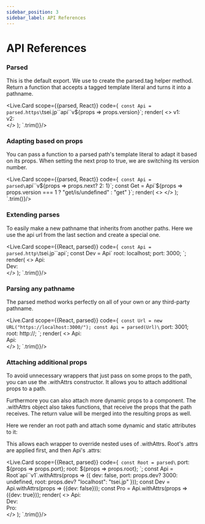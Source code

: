---
sidebar_position: 3
sidebar_label: API References
---

# API References

### Parsed

This is the default export. We use to create the parsed.tag helper method.
Return a function that accepts a tagged template literal and turns it into a pathname.


<Live.Card scope={{parsed, React}} code={`
const Api = parsed.https\`tsei.jp\`\`api\`\`v\${props => props.version}\`;
render(
  <>
    v1: <Api version={1}/><br/>
    v2: <Api version={2}/><br/>
  </>
);
`.trim()}/>

### Adapting based on props

You can pass a function to a parsed path's template literal to adapt it based on its props.
When setting the next prop to true, we are switching its version number.

<Live.Card scope={{parsed, React}} code={`
const Api = parsed\`api\`\`v\${props => props.next? 2: 1}\`;
const Get = Api\`\${props =>
  props.version === 1
    ? "get/is/undefined"
    : "get"
}\`;
render(
  <>
    <Api/>
    <Get/>
    <Api next/>
    <Get next/>
  </>
);
`.trim()}/>

### Extending parses

To easily make a new pathname that inherits from another paths.
Here we use the api url from the last section and create a special one.


<Live.Card scope={{React, parsed}} code={`
const Api = parsed.http\`tsei.jp\`\`api\`;
const Dev = Api\`
  root: localhost;
  port: 3000;
\`;
render(
  <>
    Api: <Api/><br/>
    Dev: <Dev/><br/>
  </>
);
`.trim()}/>

### Parsing any pathname

The parsed method works perfectly on all of your own or any third-party pathname.

<Live.Card scope={{React, parsed}} code={`
const Url = new URL("https://localhost:3000/");
const Api = parsed(Url)\`
  port: 3001;
  root: http://;
\`;
render(
  <>
    Api: <Api/><br/>
    Api: <Api port="8000"/><br/>
  </>
);
`.trim()}/>

### Attaching additional props

To avoid unnecessary wrappers that just pass on some props to the path,
you can use the .withAttrs constructor.
It allows you to attach additional props to a path.

Furthermore you can also attach more dynamic props to a component.
The .withAttrs object also takes functions,
that receive the props that the path receives.
The return value will be merged into the resulting props as well.

Here we render an root path and attach some dynamic and static attributes to it:

This allows each wrapper to override nested uses of .withAttrs.
Root's .attrs are applied first, and then Api's .attrs:


<Live.Card scope={{React, parsed}} code={`
const Root = parsed\`
  port: \${props => props.port};
  root: \${props => props.root};
\`;
const Api = Root\`api\`\`v1\`.withAttrs(props => ({
  dev: false,
  port: props.dev? 3000: undefined,
  root: props.dev? "localhost": "tsei.jp"
}));
const Dev = Api.withAttrs(props => ({dev: false}));
const Pro = Api.withAttrs(props => ({dev: true}));
render(
  <>
    Api: <Api/><br/>
    Dev: <Dev/><br/>
    Pro: <Pro/><br/>
  </>
);
`.trim()}/>
